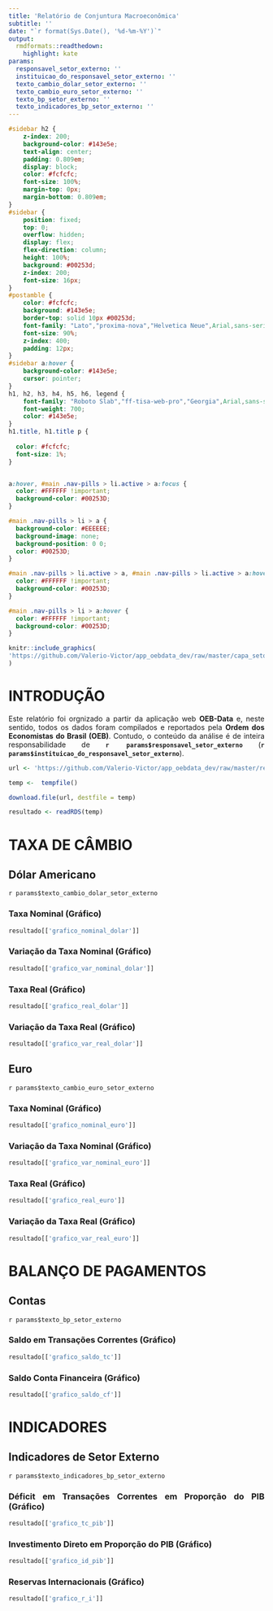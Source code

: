 ```yaml
---
title: 'Relatório de Conjuntura Macroeconômica'
subtitle: ''
date: "`r format(Sys.Date(), '%d-%m-%Y')`"
output:
  rmdformats::readthedown:
    highlight: kate
params:
  responsavel_setor_externo: ''
  instituicao_do_responsavel_setor_externo: ''
  texto_cambio_dolar_setor_externo: ''
  texto_cambio_euro_setor_externo: ''
  texto_bp_setor_externo: ''
  texto_indicadores_bp_setor_externo: ''
---
```


```css
#sidebar h2 {
    z-index: 200;
    background-color: #143e5e;
    text-align: center;
    padding: 0.809em;
    display: block;
    color: #fcfcfc;
    font-size: 100%;
    margin-top: 0px;
    margin-bottom: 0.809em;
}
#sidebar {
    position: fixed;
    top: 0;
    overflow: hidden;
    display: flex;
    flex-direction: column;
    height: 100%;
    background: #00253d;
    z-index: 200;
    font-size: 16px;
}
#postamble {
    color: #fcfcfc;
    background: #143e5e;
    border-top: solid 10px #00253d;
    font-family: "Lato","proxima-nova","Helvetica Neue",Arial,sans-serif;
    font-size: 90%;
    z-index: 400;
    padding: 12px;
}
#sidebar a:hover {
    background-color: #143e5e;
    cursor: pointer;
}
h1, h2, h3, h4, h5, h6, legend {
    font-family: "Roboto Slab","ff-tisa-web-pro","Georgia",Arial,sans-serif;
    font-weight: 700;
    color: #143e5e;
}
h1.title, h1.title p {
  
  color: #fcfcfc;
  font-size: 1%;
}


a:hover, #main .nav-pills > li.active > a:focus {
  color: #FFFFFF !important;
  background-color: #00253D;
}

#main .nav-pills > li > a {
  background-color: #EEEEEE;
  background-image: none;
  background-position: 0 0;
  color: #00253D;
}

#main .nav-pills > li.active > a, #main .nav-pills > li.active > a:hover, #main .nav-pills > li.active > a:focus {
  color: #FFFFFF !important;
  background-color: #00253D;
}

#main .nav-pills > li > a:hover {
  color: #FFFFFF !important;
  background-color: #00253D;
}
```

```r
knitr::include_graphics(
'https://github.com/Valerio-Victor/app_oebdata_dev/raw/master/capa_setor_externo.png'
)
```

# INTRODUÇÃO

<div style="text-align: justify">

Este relatório foi orgnizado a partir da aplicação web **OEB-Data** e, 
neste sentido, todos os dados foram compilados e reportados pela **Ordem dos 
Economistas do Brasil (OEB)**. Contudo, o conteúdo da análise é de inteira 
responsabilidade de **`r params$responsavel_setor_externo`** 
(**`r params$instituicao_do_responsavel_setor_externo`**).

```r
url <- 'https://github.com/Valerio-Victor/app_oebdata_dev/raw/master/resultados_setor_externo.rds'

temp <-  tempfile()

download.file(url, destfile = temp)

resultado <- readRDS(temp)
```

# TAXA DE CÂMBIO 

## Dólar Americano {.tabset .tabset-fade .tabset-pills}

`r params$texto_cambio_dolar_setor_externo`

### Taxa Nominal (Gráfico)

```r
resultado[['grafico_nominal_dolar']]
```

### Variação da Taxa Nominal (Gráfico)

```r
resultado[['grafico_var_nominal_dolar']]
```

### Taxa Real (Gráfico)

```r
resultado[['grafico_real_dolar']]
```

### Variação da Taxa Real (Gráfico)

```r
resultado[['grafico_var_real_dolar']]
```

## Euro {.tabset .tabset-fade .tabset-pills}

`r params$texto_cambio_euro_setor_externo`

### Taxa Nominal (Gráfico)

```r
resultado[['grafico_nominal_euro']]
```

### Variação da Taxa Nominal (Gráfico)

```r
resultado[['grafico_var_nominal_euro']]
```

### Taxa Real (Gráfico)

```r
resultado[['grafico_real_euro']]
```

### Variação da Taxa Real (Gráfico)

```r
resultado[['grafico_var_real_euro']]
```

# BALANÇO DE PAGAMENTOS 

## Contas {.tabset .tabset-fade .tabset-pills}

`r params$texto_bp_setor_externo`

### Saldo em Transações Correntes (Gráfico)

```r
resultado[['grafico_saldo_tc']]
```

### Saldo Conta Financeira (Gráfico)

```r
resultado[['grafico_saldo_cf']]
```

# INDICADORES

## Indicadores de Setor Externo {.tabset .tabset-fade .tabset-pills}

`r params$texto_indicadores_bp_setor_externo`

### Déficit em Transações Correntes em Proporção do PIB (Gráfico)

```r
resultado[['grafico_tc_pib']]
```

### Investimento Direto em Proporção do PIB (Gráfico)

```r
resultado[['grafico_id_pib']]
```

### Reservas Internacionais (Gráfico)

```r
resultado[['grafico_r_i']]
```
























